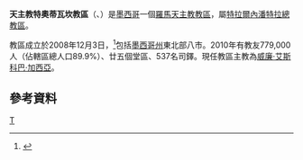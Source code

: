 {{Infobox Roman Catholic diocese
|Roman Catholic Diocese of = 天主教特奧蒂瓦坎教區
|Latin name of diocese = Dioecesis Teotihuacana

|image = 
|caption = 
|location = [[墨西哥|墨西哥]]
|territory =[[墨西哥州|墨西哥州]]東北部
|population = 779,000

|rite = 拉丁禮
|patron = 
|province = 特拉爾內潘特拉
|established = 2008年
|cathedral = 聖若翰洗者主教座堂
|副主教座堂 =
|leadership = 主教
|website =[http://www.diocesisdeteotihuacan.org.mx/ 官方網頁]
|教宗 = 
|metropolitan =
|ordinary = 方濟·岡薩雷斯·拉莫斯
|coadjutor bishop = 
|emeritus = 
}}

'''天主教特奧蒂瓦坎教區'''（{{lang-la|Dioecesis Teotihuacana}}、{{lang-es|Diócesis de Teotihuacán}}）是[[墨西哥|墨西哥]]一個[[羅馬天主教|羅馬天主教]][[教區|教區]]，屬[[天主教特拉爾內潘特拉總教區|特拉爾內潘特拉總教區]]。

教區成立於2008年12月3日，<ref>{{cite journal
|journal=[[宗座公報|宗座公報]]
|publisher=梵蒂岡出版社
|date=2009年
|volume=101
|title=''Mexicanorum fidelium''
|page=23
|url=http://www.vatican.va/archive/aas/documents/2009/gennaio%202009.pdf
|access-date=2014-06-18
|archive-date=2020-10-27
|archive-url=https://web.archive.org/web/20201027192105/http://www.vatican.va/archive/aas/documents/2009/gennaio%202009.pdf
|dead-url=no
}}</ref>包括[[墨西哥州|墨西哥州]]東北部八市。2010年有教友779,000人（佔轄區總人口89.9%）、廿五個堂區、537名司鐸。現任教區主教為[[威廉·艾斯科巴·加西亞|威廉·艾斯科巴·加西亞]]。

==參考資料==
{{reflist}}
{{墨西哥天主教教區}}
[[Category:墨西哥天主教教區|T]]